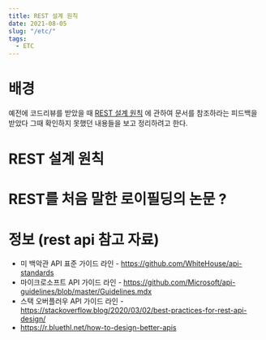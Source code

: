 ```yaml
---
title: REST 설계 원칙
date: 2021-08-05
slug: "/etc/"
tags:
  - ETC
---
```


# 배경
예전에 코드리뷰를 받았을 때
[REST 설계 원칙](https://github.com/WhiteHouse/api-standards)
에 관하여 문서를 참조하라는 피드백을 받았다
그때 확인하지 못했던 내용들을 보고 정리하려고 한다.

# REST 설계 원칙

# REST를 처음 말한 로이필딩의 논문 ?

# 정보 (rest api 참고 자료)
* 미 백악관 API 표준 가이드 라인 - https://github.com/WhiteHouse/api-standards
* 마이크로소프트 API 가이드 라인 - https://github.com/Microsoft/api-guidelines/blob/master/Guidelines.mdx
* 스택 오버플러우 API 가이드 라인 - https://stackoverflow.blog/2020/03/02/best-practices-for-rest-api-design/
* https://r.bluethl.net/how-to-design-better-apis